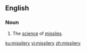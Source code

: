 ==English==

===Noun===
{{en-noun|-}}

# The [[science]] of [[missile]]s.

[[ku:missilery]]
[[vi:missilery]]
[[zh:missilery]]